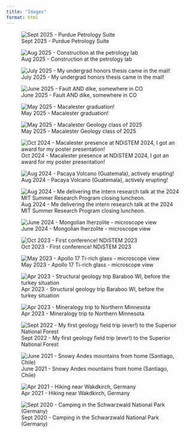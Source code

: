 ```yaml
---
title: "Images"
format: html
---
```


<style>
.quarto-layout-panel img {
  height: 250px;
  width: 100%;
  object-fit: cover;
  object-position: 0% 50%;
}
</style>


::: {layout-ncol=2}
![Sept 2025 - Purdue Petrology Suite](images/labgroupsept25.JPG)

![Aug 2025 - Construction at the petrology lab](images/labconst.JPG)

![July 2025 - My undergrad honors thesis came in the mail!](images/thesis.JPG)

![June 2025 - Fault AND dike, somewhere in CO](images/faultdike.JPG)

![May 2025 - Macalester graduation!](images/graduation.JPeG)

![May 2025 - Macalester Geology class of 2025](images/macgeo25.JPG)

![Oct 2024 - Macalester presence at NDiSTEM 2024, I got an award for my poster presentation!](images/sacnas25.JPeG)

![Aug 2024 - Pacaya Volcano (Guatemala), actively erupting!](images/pacaya.JPeG)

![Aug 2024 - Me delivering the intern research talk at the 2024 MIT Summer Research Program closing luncheon.](images/msrp.JPG)

![June 2024 - Mongolian lherzolite - microscope view](images/tariatTS.jpeg)

![Oct 2023 - First conference! NDiSTEM 2023](images/sacnas23.JPG)

![May 2023 - Apollo 17 Ti-rich glass - microscope view](images/glassTS.JPG)

![Apr 2023 - Structural geology trip Baraboo WI, before the turkey situation](images/structural.JPG)

![Apr 2023 - Mineralogy trip to Northern Minnesota](images/minfield.JPG)

![Sept 2022 - My first geology field trip (ever!) to the Superior National Forest](images/geolintro.JPG)

![June 2021 - Snowy Andes mountains from home (Santiago, Chile)](images/andes.JPeG)

![Apr 2021 - Hiking near Wakdkirch, Germany](images/kaiser.jpeg)

![Sept 2020 - Camping in the Schwarzwald National Park (Germany)](images/schwarzwald.JPG)
:::
